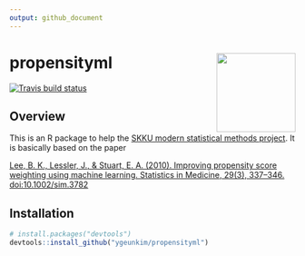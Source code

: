 ```yaml
---
output: github_document
---
```


# propensityml <a href='https://github.com/ygeunkim/propensityml'><img src='man/figures/logo.png' align="right" height="139" /></a>

[![Travis build status](https://travis-ci.com/ygeunkim/propensityml.svg?branch=master)](https://travis-ci.com/ygeunkim/propensityml)

## Overview

This is an R package to help the [SKKU modern statistical methods project](https://github.com/ygeunkim/psweighting-ml). It is basically based on the paper

[Lee, B. K., Lessler, J., & Stuart, E. A. (2010). Improving propensity score weighting using machine learning. Statistics in Medicine, 29(3), 337–346. doi:10.1002/sim.3782](https://onlinelibrary.wiley.com/doi/abs/10.1002/sim.3782)

## Installation

```r
# install.packages("devtools")
devtools::install_github("ygeunkim/propensityml")
```
